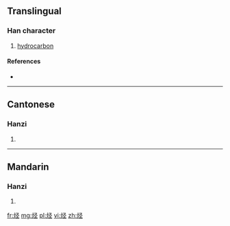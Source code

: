 {{also|烴}}
==Translingual==

===Han character===
{{Han char|rn=86|rad=火|as=05|sn=9|four=|canj=火弓人一 (FNOM)}}

# [[hydrocarbon]]

====References====
* {{Han ref|kx=0669.101|hdz=32198.020|uh=70C3|ud=28867}}

----

==Cantonese==

===Hanzi===
{{yue-hanzi|jyut=|y=ting1|tra=烴}}

# {{defn|lang=yue|sort=火05}}

----

==Mandarin==

===Hanzi===
{{cmn-hanzi|tra=烴|pin=[[jǐng]] ([[jing3]])|wg=ching<sup>3</sup>}}

# {{defn|lang=cmn|sort=火05}}

[[fr:烃]]
[[mg:烃]]
[[pl:烃]]
[[vi:烃]]
[[zh:烃]]